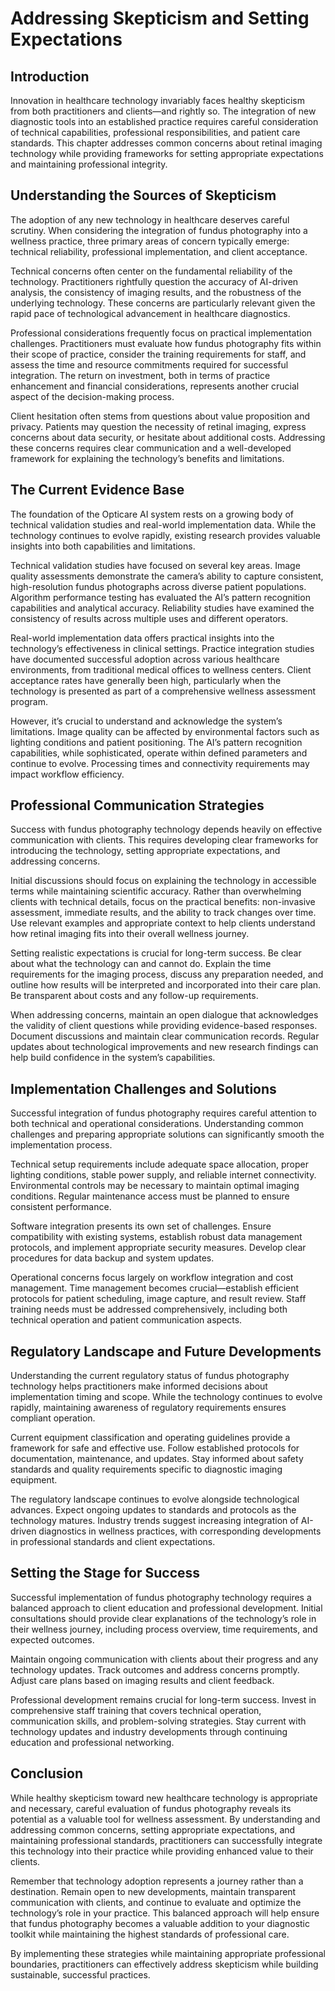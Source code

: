 # Addressing Skepticism and Setting Expectations

## Introduction

Innovation in healthcare technology invariably faces healthy skepticism from both practitioners and clients—and rightly so. The integration of new diagnostic tools into an established practice requires careful consideration of technical capabilities, professional responsibilities, and patient care standards. This chapter addresses common concerns about retinal imaging technology while providing frameworks for setting appropriate expectations and maintaining professional integrity.

## Understanding the Sources of Skepticism

The adoption of any new technology in healthcare deserves careful scrutiny. When considering the integration of fundus photography into a wellness practice, three primary areas of concern typically emerge: technical reliability, professional implementation, and client acceptance.

Technical concerns often center on the fundamental reliability of the technology. Practitioners rightfully question the accuracy of AI-driven analysis, the consistency of imaging results, and the robustness of the underlying technology. These concerns are particularly relevant given the rapid pace of technological advancement in healthcare diagnostics.

Professional considerations frequently focus on practical implementation challenges. Practitioners must evaluate how fundus photography fits within their scope of practice, consider the training requirements for staff, and assess the time and resource commitments required for successful integration. The return on investment, both in terms of practice enhancement and financial considerations, represents another crucial aspect of the decision-making process.

Client hesitation often stems from questions about value proposition and privacy. Patients may question the necessity of retinal imaging, express concerns about data security, or hesitate about additional costs. Addressing these concerns requires clear communication and a well-developed framework for explaining the technology's benefits and limitations.

## The Current Evidence Base

The foundation of the Opticare AI system rests on a growing body of technical validation studies and real-world implementation data. While the technology continues to evolve rapidly, existing research provides valuable insights into both capabilities and limitations.

Technical validation studies have focused on several key areas. Image quality assessments demonstrate the camera's ability to capture consistent, high-resolution fundus photographs across diverse patient populations. Algorithm performance testing has evaluated the AI's pattern recognition capabilities and analytical accuracy. Reliability studies have examined the consistency of results across multiple uses and different operators.

Real-world implementation data offers practical insights into the technology's effectiveness in clinical settings. Practice integration studies have documented successful adoption across various healthcare environments, from traditional medical offices to wellness centers. Client acceptance rates have generally been high, particularly when the technology is presented as part of a comprehensive wellness assessment program.

However, it's crucial to understand and acknowledge the system's limitations. Image quality can be affected by environmental factors such as lighting conditions and patient positioning. The AI's pattern recognition capabilities, while sophisticated, operate within defined parameters and continue to evolve. Processing times and connectivity requirements may impact workflow efficiency.

## Professional Communication Strategies

Success with fundus photography technology depends heavily on effective communication with clients. This requires developing clear frameworks for introducing the technology, setting appropriate expectations, and addressing concerns.

Initial discussions should focus on explaining the technology in accessible terms while maintaining scientific accuracy. Rather than overwhelming clients with technical details, focus on the practical benefits: non-invasive assessment, immediate results, and the ability to track changes over time. Use relevant examples and appropriate context to help clients understand how retinal imaging fits into their overall wellness journey.

Setting realistic expectations is crucial for long-term success. Be clear about what the technology can and cannot do. Explain the time requirements for the imaging process, discuss any preparation needed, and outline how results will be interpreted and incorporated into their care plan. Be transparent about costs and any follow-up requirements.

When addressing concerns, maintain an open dialogue that acknowledges the validity of client questions while providing evidence-based responses. Document discussions and maintain clear communication records. Regular updates about technological improvements and new research findings can help build confidence in the system's capabilities.

## Implementation Challenges and Solutions

Successful integration of fundus photography requires careful attention to both technical and operational considerations. Understanding common challenges and preparing appropriate solutions can significantly smooth the implementation process.

Technical setup requirements include adequate space allocation, proper lighting conditions, stable power supply, and reliable internet connectivity. Environmental controls may be necessary to maintain optimal imaging conditions. Regular maintenance access must be planned to ensure consistent performance.

Software integration presents its own set of challenges. Ensure compatibility with existing systems, establish robust data management protocols, and implement appropriate security measures. Develop clear procedures for data backup and system updates.

Operational concerns focus largely on workflow integration and cost management. Time management becomes crucial—establish efficient protocols for patient scheduling, image capture, and result review. Staff training needs must be addressed comprehensively, including both technical operation and patient communication aspects.

## Regulatory Landscape and Future Developments

Understanding the current regulatory status of fundus photography technology helps practitioners make informed decisions about implementation timing and scope. While the technology continues to evolve rapidly, maintaining awareness of regulatory requirements ensures compliant operation.

Current equipment classification and operating guidelines provide a framework for safe and effective use. Follow established protocols for documentation, maintenance, and updates. Stay informed about safety standards and quality requirements specific to diagnostic imaging equipment.

The regulatory landscape continues to evolve alongside technological advances. Expect ongoing updates to standards and protocols as the technology matures. Industry trends suggest increasing integration of AI-driven diagnostics in wellness practices, with corresponding developments in professional standards and client expectations.

## Setting the Stage for Success

Successful implementation of fundus photography technology requires a balanced approach to client education and professional development. Initial consultations should provide clear explanations of the technology's role in their wellness journey, including process overview, time requirements, and expected outcomes.

Maintain ongoing communication with clients about their progress and any technology updates. Track outcomes and address concerns promptly. Adjust care plans based on imaging results and client feedback.

Professional development remains crucial for long-term success. Invest in comprehensive staff training that covers technical operation, communication skills, and problem-solving strategies. Stay current with technology updates and industry developments through continuing education and professional networking.

## Conclusion

While healthy skepticism toward new healthcare technology is appropriate and necessary, careful evaluation of fundus photography reveals its potential as a valuable tool for wellness assessment. By understanding and addressing common concerns, setting appropriate expectations, and maintaining professional standards, practitioners can successfully integrate this technology into their practice while providing enhanced value to their clients.

Remember that technology adoption represents a journey rather than a destination. Remain open to new developments, maintain transparent communication with clients, and continue to evaluate and optimize the technology's role in your practice. This balanced approach will help ensure that fundus photography becomes a valuable addition to your diagnostic toolkit while maintaining the highest standards of professional care.

By implementing these strategies while maintaining appropriate professional boundaries, practitioners can effectively address skepticism while building sustainable, successful practices.